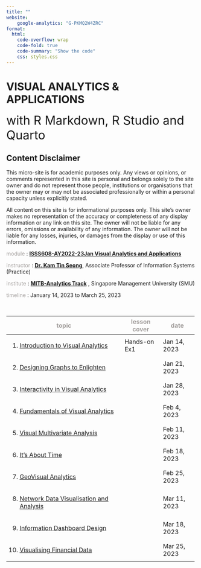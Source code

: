 ```yaml
---
title: ""
website: 
    google-analytics: "G-PKMQ2W4ZRC"
format:
  html:
    code-overflow: wrap
    code-fold: true
    code-summary: "Show the code"
    css: styles.css
---
```


# **VISUAL ANALYTICS & APPLICATIONS**

<font size = "6pt">with R Markdown, R Studio and Quarto</font>

::: {.callout-caution collapse="true"}
## Content Disclaimer

This micro-site is for academic purposes only. Any views or opinions, or comments represented in this site is personal and belongs solely to the site owner and do not represent those people, institutions or organisations that the owner may or may not be associated professionally or within a personal capacity unless explicitly stated.

All content on this site is for informational purposes only. This site's owner makes no representation of the accuracy or completeness of any display information or any link on this site. The owner will not be liable for any errors, omissions or availability of any information. The owner will not be liable for any losses, injuries, or damages from the display or use of this information.
:::

[module]{style="color:#a39f9d"} : [**ISSS608-AY2022-23Jan Visual Analytics and Applications**](https://isss608-ay2022-23jan.netlify.app/)

[instructor]{style="color:#a39f9d"} : [**Dr. Kam Tin Seong**](https://www.smu.edu.sg/faculty/profile/9618/KAM-Tin-Seong), Associate Professor of Information Systems (Practice)

[institute]{style="color:#a39f9d"} : [**MITB-Analytics Track**](https://scis.smu.edu.sg/master-it-business/analytics-track/curriculum "MITB_analyticsTrack") , Singapore Management University (SMU)

[timeline]{style="color:#a39f9d"} : January 14, 2023 to March 25, 2023

<br>

+-----------------------------------------------------------------------------------------------------------------------+---------------------------------------+-----------------------------------+
| [topic]{style="color:#a39f9d"}                                                                                        | [lesson cover]{style="color:#a39f9d"} | [**date**]{style="color:#a39f9d"} |
+=======================================================================================================================+=======================================+===================================+
| 1.  [Introduction to Visual Analytics](https://isss608-ay2022-23jan.netlify.app/outline/Lesson01_outline.html)        | Hands-on Ex1                          | Jan 14, 2023                      |
+-----------------------------------------------------------------------------------------------------------------------+---------------------------------------+-----------------------------------+
| 2.  [Designing Graphs to Enlighten](https://isss608-ay2022-23jan.netlify.app/outline/Lesson02_outline.html)           |                                       | Jan 21, 2023                      |
+-----------------------------------------------------------------------------------------------------------------------+---------------------------------------+-----------------------------------+
| 3.  [Interactivity in Visual Analytics](https://isss608-ay2022-23jan.netlify.app/outline/Lesson03_outline.html)       |                                       | Jan 28, 2023                      |
+-----------------------------------------------------------------------------------------------------------------------+---------------------------------------+-----------------------------------+
| 4.  [Fundamentals of Visual Analytics](https://isss608-ay2022-23jan.netlify.app/outline/Lesson04_outline.html)        |                                       | Feb 4, 2023                       |
+-----------------------------------------------------------------------------------------------------------------------+---------------------------------------+-----------------------------------+
| 5.  [Visual Multivariate Analysis](https://isss608-ay2022-23jan.netlify.app/outline/Lesson05_outline.html)            |                                       | Feb 11, 2023                      |
+-----------------------------------------------------------------------------------------------------------------------+---------------------------------------+-----------------------------------+
| 6.  [It's About Time](https://isss608-ay2022-23jan.netlify.app/outline/Lesson06_outline.html)                         |                                       | Feb 18, 2023                      |
+-----------------------------------------------------------------------------------------------------------------------+---------------------------------------+-----------------------------------+
| 7.  [GeoVisual Analytics](https://isss608-ay2022-23jan.netlify.app/outline/Lesson07_outline.html)                     |                                       | Feb 25, 2023                      |
+-----------------------------------------------------------------------------------------------------------------------+---------------------------------------+-----------------------------------+
| 8.  [Network Data Visualisation and Analysis](https://isss608-ay2022-23jan.netlify.app/outline/Lesson08_outline.html) |                                       | Mar 11, 2023                      |
+-----------------------------------------------------------------------------------------------------------------------+---------------------------------------+-----------------------------------+
| 9.  [Information Dashboard Design](https://isss608-ay2022-23jan.netlify.app/outline/Lesson09_outline.html)            |                                       | Mar 18, 2023                      |
+-----------------------------------------------------------------------------------------------------------------------+---------------------------------------+-----------------------------------+
| 10. [Visualising Financial Data](https://isss608-ay2022-23jan.netlify.app/outline/Lesson10_outline.html)              |                                       | Mar 25, 2023                      |
+-----------------------------------------------------------------------------------------------------------------------+---------------------------------------+-----------------------------------+
